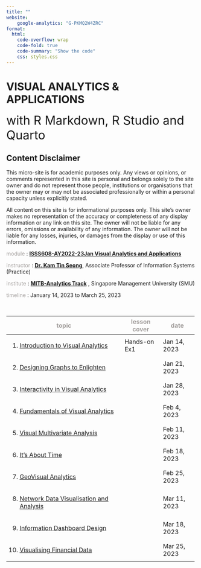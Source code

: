 ```yaml
---
title: ""
website: 
    google-analytics: "G-PKMQ2W4ZRC"
format:
  html:
    code-overflow: wrap
    code-fold: true
    code-summary: "Show the code"
    css: styles.css
---
```


# **VISUAL ANALYTICS & APPLICATIONS**

<font size = "6pt">with R Markdown, R Studio and Quarto</font>

::: {.callout-caution collapse="true"}
## Content Disclaimer

This micro-site is for academic purposes only. Any views or opinions, or comments represented in this site is personal and belongs solely to the site owner and do not represent those people, institutions or organisations that the owner may or may not be associated professionally or within a personal capacity unless explicitly stated.

All content on this site is for informational purposes only. This site's owner makes no representation of the accuracy or completeness of any display information or any link on this site. The owner will not be liable for any errors, omissions or availability of any information. The owner will not be liable for any losses, injuries, or damages from the display or use of this information.
:::

[module]{style="color:#a39f9d"} : [**ISSS608-AY2022-23Jan Visual Analytics and Applications**](https://isss608-ay2022-23jan.netlify.app/)

[instructor]{style="color:#a39f9d"} : [**Dr. Kam Tin Seong**](https://www.smu.edu.sg/faculty/profile/9618/KAM-Tin-Seong), Associate Professor of Information Systems (Practice)

[institute]{style="color:#a39f9d"} : [**MITB-Analytics Track**](https://scis.smu.edu.sg/master-it-business/analytics-track/curriculum "MITB_analyticsTrack") , Singapore Management University (SMU)

[timeline]{style="color:#a39f9d"} : January 14, 2023 to March 25, 2023

<br>

+-----------------------------------------------------------------------------------------------------------------------+---------------------------------------+-----------------------------------+
| [topic]{style="color:#a39f9d"}                                                                                        | [lesson cover]{style="color:#a39f9d"} | [**date**]{style="color:#a39f9d"} |
+=======================================================================================================================+=======================================+===================================+
| 1.  [Introduction to Visual Analytics](https://isss608-ay2022-23jan.netlify.app/outline/Lesson01_outline.html)        | Hands-on Ex1                          | Jan 14, 2023                      |
+-----------------------------------------------------------------------------------------------------------------------+---------------------------------------+-----------------------------------+
| 2.  [Designing Graphs to Enlighten](https://isss608-ay2022-23jan.netlify.app/outline/Lesson02_outline.html)           |                                       | Jan 21, 2023                      |
+-----------------------------------------------------------------------------------------------------------------------+---------------------------------------+-----------------------------------+
| 3.  [Interactivity in Visual Analytics](https://isss608-ay2022-23jan.netlify.app/outline/Lesson03_outline.html)       |                                       | Jan 28, 2023                      |
+-----------------------------------------------------------------------------------------------------------------------+---------------------------------------+-----------------------------------+
| 4.  [Fundamentals of Visual Analytics](https://isss608-ay2022-23jan.netlify.app/outline/Lesson04_outline.html)        |                                       | Feb 4, 2023                       |
+-----------------------------------------------------------------------------------------------------------------------+---------------------------------------+-----------------------------------+
| 5.  [Visual Multivariate Analysis](https://isss608-ay2022-23jan.netlify.app/outline/Lesson05_outline.html)            |                                       | Feb 11, 2023                      |
+-----------------------------------------------------------------------------------------------------------------------+---------------------------------------+-----------------------------------+
| 6.  [It's About Time](https://isss608-ay2022-23jan.netlify.app/outline/Lesson06_outline.html)                         |                                       | Feb 18, 2023                      |
+-----------------------------------------------------------------------------------------------------------------------+---------------------------------------+-----------------------------------+
| 7.  [GeoVisual Analytics](https://isss608-ay2022-23jan.netlify.app/outline/Lesson07_outline.html)                     |                                       | Feb 25, 2023                      |
+-----------------------------------------------------------------------------------------------------------------------+---------------------------------------+-----------------------------------+
| 8.  [Network Data Visualisation and Analysis](https://isss608-ay2022-23jan.netlify.app/outline/Lesson08_outline.html) |                                       | Mar 11, 2023                      |
+-----------------------------------------------------------------------------------------------------------------------+---------------------------------------+-----------------------------------+
| 9.  [Information Dashboard Design](https://isss608-ay2022-23jan.netlify.app/outline/Lesson09_outline.html)            |                                       | Mar 18, 2023                      |
+-----------------------------------------------------------------------------------------------------------------------+---------------------------------------+-----------------------------------+
| 10. [Visualising Financial Data](https://isss608-ay2022-23jan.netlify.app/outline/Lesson10_outline.html)              |                                       | Mar 25, 2023                      |
+-----------------------------------------------------------------------------------------------------------------------+---------------------------------------+-----------------------------------+
